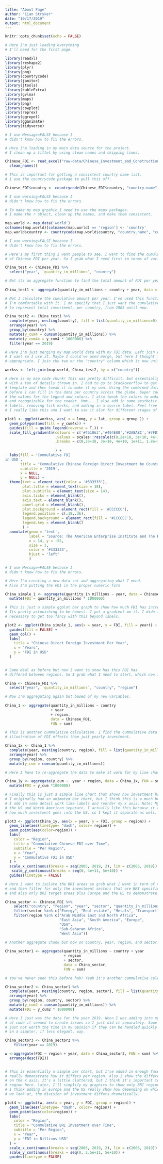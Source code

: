 ```yaml
---
title: "About Page"
author: "Cian Stryker"
date: "10/17/2019"
output: html_document
---
```


```r
knitr::opts_chunk$set(echo = FALSE)

# Here I'm just loading everything
# I'll need for the first page. 

library(readxl)
library(reshape2)
library(plyr)
library(png)
library(countrycode)
library(janitor)
library(jtools)
library(kableExtra)
library(gvlma)
library(maps)
library(png)
library(cowplot)
library(reprex)
library(ggrepel)
library(gganimate)
library(tidyverse)
```


```r

# I use Message=FALSE because I 
# didn't know how to fix the errors.

# Here I'm loading in my main data source for the project.
# I clean up a littel by using clean names and skipping lines.

Chinese_FDI <- read_excel("raw-data/Chinese_Investment_and_Construction.xlsx", skip = 4) %>%
  clean_names()

# This is important for getting a consistent country name list. 
# I use the countrycode package to pull this off. 

Chinese_FDI$country <- countrycode(Chinese_FDI$country, "country.name", "country.name")
```

```r

# I use warning=FALSE because I 
# didn't know how to fix the errors.

# To make my map grpahic I need to use the maps packages. 
# I make the r object, clean up the names, and make them consistent. 

map.world <- map_data('world')
colnames(map.world)[colnames(map.world) == 'region'] <- 'country'
map.world$country <- countrycode(map.world$country, "country.name", "country.name")

```

```r

# I use warning=FALSE because I 
# didn't know how to fix the errors.

# Here's my first thing I want people to see. I want to find the cumulative amount
# of Chinese FDI per year. So I grab what I need first in terms of variables. 

China_test <- Chinese_FDI %>%
  select("year", `quantity_in_millions`, "country")

# Not its an aggregate function to find the total amount of FDI per year and country.
  
China_test1 <- aggregate(quantity_in_millions ~ country + year, data = China_test, FUN = sum)

# Not I calculate the cumulative amount per year. I've used this function before so 
# I'm comfortable with it. I do specify that I just want the cumulative FDI in 2019
# to represent total investment, per country, from 2005 until now. 

China_test2 <- China_test1 %>%
  complete(year, nesting(country), fill = list(quantity_in_millions=0)) %>%
  arrange(year) %>%
  group_by(country) %>%
  mutate(y_cum4 = cumsum(quantity_in_millions)) %>%
  mutate(y_cum4x = y_cum4 * 1000000) %>%
  filter(year == 2019)

# Here I'm just merging my map.world data with my FDI data. Left join does exactly what
# I want so I use it. Maybe I could've used merge, but here I thought left_join was more 
# appropriate. I join the two on the "country" column which is now uniform. 

workss <- left_join(map.world, China_test2, by = c("country"))
```

```r

# Here is my map code chunk! This was pretty difficult, but essentially its ggplot
# with a ton of details thrown in. I had to go to Stackoverflow to get a 
# template and then tweak it to make it my own. Using the combined data from
# before I can fill in the data per country across the globe. Super cool. I tweak
# the values for the legend and colors. I also tweak the colors to make it more logical
# and recognizable for the reader. Hmm... I also add in some aesthetic choices such as
# labels, removing tick marks, and adding in a source label. Feel free to critique but
# I really like this and I want to use it alot for different stages of my project.

plot1 <- ggplot(workss, aes( x = long, y = lat, group = group )) +
  geom_polygon(aes(fill = y_cum4x)) +
  guides(fill = guide_legend(reverse = T,)) +
  scale_fill_gradientn(colours = c('#461863','#404E88','#2A8A8C','#7FD157','#F9E53F')
                       ,values = scales::rescale(c(0,2e+10, 3e+10, 4e+10, 1e+11, 1.8e+11))
                       ,breaks = c(0,2e+10, 3e+10, 4e+10, 1e+11, 1.8e+11)
              
                       ) +
  labs(fill = 'Commulative FDI
in USD',
       title = 'Commulative Chinese Foreign Direct Investment by Country',
       subtitle = '2019',
       x = NULL,
       y = NULL) +
  theme(text = element_text(color = '#333333'),
        plot.title = element_text(size = 18),
        plot.subtitle = element_text(size = 14),
        axis.ticks = element_blank(),
        axis.text = element_blank(),
        panel.grid = element_blank(),
        plot.background = element_rect(fill = '#CCCCCC'),
        legend.position = c(.18,.36),
        legend.background = element_rect(fill = '#CCCCCC'),
        legend.key = element_blank()
        ) +
  annotate(geom = 'text',
           label = 'Source: The American Enterprise Institute and The Heritage Foundation',
           x = 14, y = -55,
           size = 3,
           color = '#333333',
           hjust = 'left'
           )

```

```r

# I use Message=FALSE because I 
# didn't know how to fix the errors.

# Here I'm creating a new data set and aggregating what I need. 
# Also I'm putting the FDI in the proper numeric form

China_simple_1 <- aggregate(quantity_in_millions ~ year, data = Chinese_FDI, FUN = sum) %>%
  mutate(FDI = quantity_in_millions * 1000000)

# This is just a simple ggplot bar graph to show how much FDI has increased since 2005.
# Its pretty astonishing to be honest. I put a gradient on it. I didn't feel it was 
# necessary to get too fancy with this beyond labels.

plot2 <- ggplot(China_simple_1, aes(x = year, y = FDI, fill = year)) +
  guides(fill = FALSE) +
  geom_col() +
  labs(
    title = "Chinese Direct Foreign Investment Per Year",
    x = "Years", 
    y = "FDI in USD"
  )
  
```


```r

# Same deal as before but now I want to show has this FDI has 
# differed between regions. So I grab what I need to start, which now includes region annd country. 

China <- Chinese_FDI %>%
  select("year", `quantity_in_millions`, "country", "region") 

# Now I'm aggregating again but based of my new variables.
  
China_1 <- aggregate(quantity_in_millions ~ country 
                     + year 
                     + region, 
                     data = Chinese_FDI, 
                     FUN = sum)

# This is another cummulative calculation. I find the cummulative data to be more 
# illustrative of FDI effects than just yearly investment. 

China_1x <- China_1 %>%
  complete(year, nesting(country, region), fill = list(quantity_in_millions=0)) %>%
  arrange(year) %>%
  group_by(region, country) %>%
  mutate(y_cum = cumsum(quantity_in_millions))

# Here I have to re-aggregate the data to make it work for my line chart. So I do that.

China_1y <- aggregate(y_cum ~  year + region, data = China_1x, FUN = sum) %>%
  mutate(FDI = y_cum *1000000)

# Finally this is just a simple line chart that shows how investment has changed overtime. 
# I originally had an animated bar chart, but I think this is a much better representation.
# I add in some detail work like labels and reorder my x axis. Note: My data treats 
# the US and North American separate. I actually like this because it really shows
# how much investment goes into the US, so I kept it separate as well.

plot3 <- ggplot(China_1y, aes(x = year, y = FDI, group = region)) +
  geom_line(aes(linetype= "dash", color= region)) +
  geom_point(aes(color=region)) +
  labs(
    color = "Region",
    title = "Commulative Chinese FDI over Time",
    subtitle = "Per Region",
    x = "Year",
    y = "Commulative FDI in USD"
  ) +
  scale_x_continuous(breaks = seq(2005, 2019, 2), lim = c(2005, 2019)) +
   scale_y_continuous(breaks = seq(0, 4e+11, 5e+10)) +
  guides(linetype = FALSE) 

```


```r

# Here I want to isolate the BRI areas so grab what I want in term of variables
# and then filter for only the investment sectors that are BRI specific 
# and also only BRI target areas plus Europe and the US to demonstrate the new divisions.

China_sector <- Chinese_FDI %>%
    select("country", "region", "year", "sector", "quantity_in_millions") %>%
    filter(sector %in% c("Energy", "Real estate", "Metals", "Transport")) %>%
    filter(region %in% c("Arab Middle East and North Africa",
                         "East Asia", "South America", "Europe", 
                         "USA", 
                         "Sub-Saharan Africa", 
                         "West Asia")) 

# Another aggregate chunk but now on country, year, region, and sector. Nothing crazy though.
  
China_sector1 <- aggregate(quantity_in_millions ~ country + year 
                           + region 
                           + sector, 
                           data = China_sector, 
                           FUN = sum)

# You've never seen this before huh? Yeah it's another cummulative calculation. 

China_sector2 <- China_sector1 %>%
  complete(year, nesting(country, region, sector), fill = list(quantity_in_millions=0)) %>%
  arrange(year) %>%
  group_by(region, country, sector) %>%
  mutate(y_cum2 = cumsum(quantity_in_millions)) %>%
  mutate(FDI = y_cum2 * 1000000)

# Here I just was the data for the year 2019. When I was adding into my previous bit
# of code it seemed to create issues so I just did it separately. Some issues are 
# just not worth the time in my opinion if they can be handled quickly
# in a simpler, if less elegant, way. 

China_sector3 <- China_sector2 %>%
    filter(year == 2019)

w <-aggregate(FDI ~ region + year, data = China_sector2, FUN = sum) %>%
  arrange(desc(FDI))
  
```

```r

# This is essentially a simple bar chart, but I've added in enough facet wraps to
# really demonstrate how it differs per region. Also I show the different sectors
# on the x axis. It's a little cluttered, but I think it's important to show each 
# region here. Later, I'll simplify my graphics to show only BRI regions, but here 
# I think adding in Europe and the US really show how depending on which FDI sectors
# we look at, the division of investment differs dramatically. 

plot4 <- ggplot(w, aes(x = year, y = FDI, group = region)) +
  geom_line(aes(linetype= "dash", color= region)) +
  geom_point(aes(color=region)) +
  labs(
    color = "Region",
    title = "Commulative BRI Investment over Time",
    subtitle = "Per Region",
    x = "Year",
    y = "FDI in Billions USD"
  ) +
  scale_x_continuous(breaks = seq(2005, 2019, 2), lim = c(2005, 2019)) +
  scale_y_continuous(breaks = seq(0, 2.5e+11, 5e+10)) +
  guides(linetype = FALSE) 
  
```
